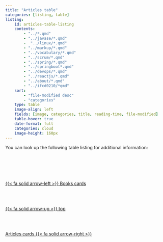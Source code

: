 ```yaml
---
title: "Articles table"
categories: [listing, table]
listing:
    id: articles-table-listing
    contents:
        - "../*.qmd"
        - "../javase/*.qmd"
        -  "../linux/*.qmd"
        - "../markup/*.qmd"
        - "../vocabulary/*.qmd"
        - "../scrum/*.qmd"
        - "../spring/*.qmd"
        - "../springboot*.qmd"
        - "../devops/*.qmd"
        - "../reactjs/*.qmd"
        - "../about/*.qmd"
        - "../ifcd0210/*qmd"
    sort:
        - "file-modified desc"
        - "categories"
    type: table
    image-align: left
    fields: [image, categories, title, reading-time, file-modified]
    table-hover: true
    date-format: full
    categories: cloud 
    image-height: 160px 
---
```


You can look up the following table listing for additional information:

::: {.column-page-left}
::: {#articles-table-listing}
:::
:::

<!--- navLinks -->
<br><br>
<div class=row>
<br>
<div class='column left previous'>
<br>
[{{< fa solid arrow-left >}} Books cards](/learning/learning-listing-card-books.qmd)
<br>
</div>
<br>
<div class='column center'>
<br>
[{{< fa solid arrow-up >}} top](#top)
<br>
</div>
<br>
<div class='column right next'>
<br>
[Articles cards  {{< fa solid arrow-right >}}](/learning/learning-listing-card-articles.qmd)
<br>
</div>
<br>
</div>
